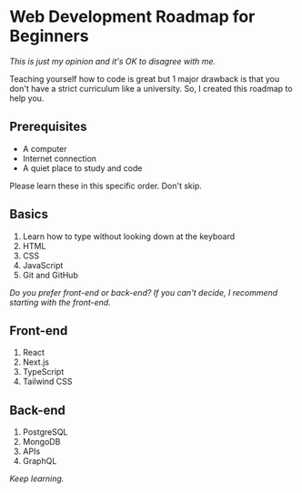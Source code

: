 
<Layout>

# Web Development Roadmap for Beginners

_This is just my opinion and it's OK to disagree with me._

Teaching yourself how to code is great but 1 major drawback is that you don't have a strict curriculum like a university. So, I created this roadmap to help you.

## Prerequisites

- A computer
- Internet connection
- A quiet place to study and code

Please learn these in this specific order. Don't skip.

## Basics

1. Learn how to type without looking down at the keyboard
2. HTML
3. CSS
4. JavaScript
5. Git and GitHub

_Do you prefer front-end or back-end? If you can't decide, I recommend starting with the front-end._

## Front-end

1. React
2. Next.js
3. TypeScript
4. Tailwind CSS

## Back-end

1. PostgreSQL
2. MongoDB
3. APIs
4. GraphQL

_Keep learning._

</Layout>
